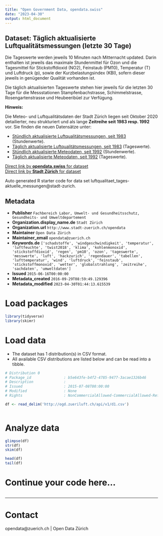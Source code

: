 ```yaml
---
title: "Open Government Data, opendata.swiss"
date: "2023-04-30"
output: html_document
---
```


## Dataset: Täglich aktualisierte Luftqualitätsmessungen (letzte 30 Tage)

Die Tageswerte werden jeweils 10 Minuten nach Mitternacht updated. Darin enthalten ist jeweils das maximale Stundenmittel für Ozon und die Tagesmittel für Stickstoffdioxid (NO2), Feinstaub (PM10), Temperatur (T) und Luftdruck (p), sowie der Kurzbelastungsindex (KBI), sofern dieser jeweils in genügender Qualität vorhanden ist.

Die täglich aktualisierten Tageswerte stehen hier jeweils für die letzten 30 Tage für die Messstationen Stampfenbachstrasse, Schimmelstrasse, Rosengartenstrasse und Heubeeribüel zur Verfügung. 

**Hinweis:**

Die Meteo- und Luftqualitätsdaten der Stadt Zürich liegen seit Oktober 2020 detailierter, neu strukturiert und als lange **Zeitreihe seit 1983 resp. 1992** vor. Sie finden die neuen Datensätze unter:

- [Stündlich aktualisierte Luftqualitätsmessungen, seit 1983](https://data.stadt-zuerich.ch/dataset/ugz_luftschadstoffmessung_stundenwerte) (Stundenwerte).
- [Täglich aktualisierte Luftqualitätsmessungen, seit 1983](https://data.stadt-zuerich.ch/dataset/ugz_luftschadstoffmessung_tageswerte) (Tageswerte).
- [Stündlich aktualisierte Meteodaten, seit 1992](https://data.stadt-zuerich.ch/dataset/ugz_meteodaten_stundenmittelwerte) (Stundenwerte).
- [Täglich aktualisierte Meteodaten, seit 1992](https://data.stadt-zuerich.ch/dataset/ugz_meteodaten_tagesmittelwerte) (Tageswerte).

[Direct link by **opendata.swiss** for dataset](https://opendata.swiss/de/dataset/taglich-aktualisierte-luftqualitatsmessungen)<br>
[Direct link by **Stadt Zürich** for dataset](https://data.stadt-zuerich.ch/dataset/luftqualitaet-tages-aktuelle-messungen)

Auto generated R starter code for data set luftqualitaet_tages-aktuelle_messungen@stadt-zurich.

## Metadata

- **Publisher** `Fachbereich Labor, Umwelt- und Gesundheitsschutz, Gesundheits- und Umweltdepartement`
- **Organization.display_name.de** `Stadt Zürich`
- **Organization.url** `http://www.stadt-zuerich.ch/opendata`
- **Maintainer** `Open Data Zürich`
- **Maintainer_email** `opendata@zuerich.ch`
- **Keywords.de** `['schadstoffe', 'windgeschwindigkeit', 'temperatur', 'luftfeuchte', 'twist2018', 'klima', 'kohlenmonoxid', 'stickstoffdioxid', 'regen', 'pm10', 'ozon', 'tageswerte', 'messwerte', 'luft', 'hackzurich', 'regendauer', 'tabellen', 'lufttemperatur', 'wind', 'luftdruck', 'feinstaub', 'stickstoffmonoxid', 'wetter', 'globalstrahlung', 'zeitreihe', 'sachdaten', 'umweltdaten']`
- **Issued** `2015-06-16T00:00:00`
- **Metadata_created** `2016-09-29T08:59:49.129396`
- **Metadata_modified** `2023-04-30T01:44:13.615539`


# Load packages

```r

library(tidyverse)
library(skimr)

```

# Load data

-   The dataset has 1 distribution(s) in CSV format.
-   All available CSV distributions are listed below and can be read into a tibble.

```r

# Distribution 0
# Package_id               : b5e643fe-b4f2-4785-9477-3acae1326b46
# Description              : 
# Issued                   : 2015-07-08T00:00:00
# Modified                 : None
# Rights                   : NonCommercialAllowed-CommercialAllowed-ReferenceNotRequired

df <- read_delim('http://ogd.zueriluft.ch/api/v1/d1.csv')



```

# Analyze data

```r

glimpse(df)
str(df)
skim(df)

head(df)
tail(df)

```

# Continue your code here...

```r

```

------------------------------------------------------------------------

# Contact

opendata@zuerich.ch | Open Data Zürich
